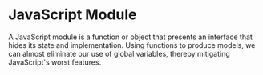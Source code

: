 
# JavaScript Module

A JavaScript module is a function or object that presents an interface that hides its state and implementation. Using functions to produce models, we can almost eliminate our use of global variables, thereby mitigating JavaScript's worst features.

<NewsletterForm />
